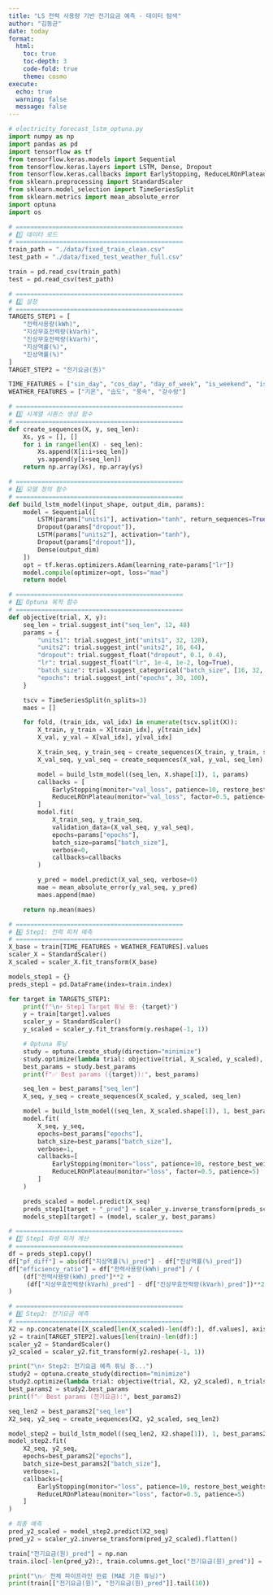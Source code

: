 ```yaml
---
title: "LS 전력 사용량 기반 전기요금 예측 - 데이터 탐색"
author: "김동균"
date: today
format:
  html:
    toc: true
    toc-depth: 3
    code-fold: true
    theme: cosmo
execute:
  echo: true
  warning: false
  message: false
---
```


```python

# electricity_forecast_lstm_optuna.py
import numpy as np
import pandas as pd
import tensorflow as tf
from tensorflow.keras.models import Sequential
from tensorflow.keras.layers import LSTM, Dense, Dropout
from tensorflow.keras.callbacks import EarlyStopping, ReduceLROnPlateau, ModelCheckpoint
from sklearn.preprocessing import StandardScaler
from sklearn.model_selection import TimeSeriesSplit
from sklearn.metrics import mean_absolute_error
import optuna
import os

# ==============================================
# 1️⃣ 데이터 로드
# ==============================================
train_path = "./data/fixed_train_clean.csv"
test_path = "./data/fixed_test_weather_full.csv"

train = pd.read_csv(train_path)
test = pd.read_csv(test_path)

# ==============================================
# 2️⃣ 설정
# ==============================================
TARGETS_STEP1 = [
    "전력사용량(kWh)",
    "지상무효전력량(kVarh)",
    "진상무효전력량(kVarh)",
    "지상역률(%)",
    "진상역률(%)"
]
TARGET_STEP2 = "전기요금(원)"

TIME_FEATURES = ["sin_day", "cos_day", "day_of_week", "is_weekend", "is_holiday"]
WEATHER_FEATURES = ["기온", "습도", "풍속", "강수량"]

# ==============================================
# 3️⃣ 시계열 시퀀스 생성 함수
# ==============================================
def create_sequences(X, y, seq_len):
    Xs, ys = [], []
    for i in range(len(X) - seq_len):
        Xs.append(X[i:i+seq_len])
        ys.append(y[i+seq_len])
    return np.array(Xs), np.array(ys)

# ==============================================
# 4️⃣ 모델 정의 함수
# ==============================================
def build_lstm_model(input_shape, output_dim, params):
    model = Sequential([
        LSTM(params["units1"], activation="tanh", return_sequences=True, input_shape=input_shape),
        Dropout(params["dropout"]),
        LSTM(params["units2"], activation="tanh"),
        Dropout(params["dropout"]),
        Dense(output_dim)
    ])
    opt = tf.keras.optimizers.Adam(learning_rate=params["lr"])
    model.compile(optimizer=opt, loss="mae")
    return model

# ==============================================
# 5️⃣ Optuna 목적 함수
# ==============================================
def objective(trial, X, y):
    seq_len = trial.suggest_int("seq_len", 12, 48)
    params = {
        "units1": trial.suggest_int("units1", 32, 128),
        "units2": trial.suggest_int("units2", 16, 64),
        "dropout": trial.suggest_float("dropout", 0.1, 0.4),
        "lr": trial.suggest_float("lr", 1e-4, 1e-2, log=True),
        "batch_size": trial.suggest_categorical("batch_size", [16, 32, 64]),
        "epochs": trial.suggest_int("epochs", 30, 100),
    }

    tscv = TimeSeriesSplit(n_splits=3)
    maes = []

    for fold, (train_idx, val_idx) in enumerate(tscv.split(X)):
        X_train, y_train = X[train_idx], y[train_idx]
        X_val, y_val = X[val_idx], y[val_idx]

        X_train_seq, y_train_seq = create_sequences(X_train, y_train, seq_len)
        X_val_seq, y_val_seq = create_sequences(X_val, y_val, seq_len)

        model = build_lstm_model((seq_len, X.shape[1]), 1, params)
        callbacks = [
            EarlyStopping(monitor="val_loss", patience=10, restore_best_weights=True),
            ReduceLROnPlateau(monitor="val_loss", factor=0.5, patience=5, min_lr=1e-5),
        ]
        model.fit(
            X_train_seq, y_train_seq,
            validation_data=(X_val_seq, y_val_seq),
            epochs=params["epochs"],
            batch_size=params["batch_size"],
            verbose=0,
            callbacks=callbacks
        )

        y_pred = model.predict(X_val_seq, verbose=0)
        mae = mean_absolute_error(y_val_seq, y_pred)
        maes.append(mae)

    return np.mean(maes)

# ==============================================
# 6️⃣ Step1: 전력 피처 예측
# ==============================================
X_base = train[TIME_FEATURES + WEATHER_FEATURES].values
scaler_X = StandardScaler()
X_scaled = scaler_X.fit_transform(X_base)

models_step1 = {}
preds_step1 = pd.DataFrame(index=train.index)

for target in TARGETS_STEP1:
    print(f"\n⚡ Step1 Target 튜닝 중: {target}")
    y = train[target].values
    scaler_y = StandardScaler()
    y_scaled = scaler_y.fit_transform(y.reshape(-1, 1))

    # Optuna 튜닝
    study = optuna.create_study(direction="minimize")
    study.optimize(lambda trial: objective(trial, X_scaled, y_scaled), n_trials=20, show_progress_bar=True)
    best_params = study.best_params
    print(f"✅ Best params ({target}):", best_params)

    seq_len = best_params["seq_len"]
    X_seq, y_seq = create_sequences(X_scaled, y_scaled, seq_len)

    model = build_lstm_model((seq_len, X_scaled.shape[1]), 1, best_params)
    model.fit(
        X_seq, y_seq,
        epochs=best_params["epochs"],
        batch_size=best_params["batch_size"],
        verbose=1,
        callbacks=[
            EarlyStopping(monitor="loss", patience=10, restore_best_weights=True),
            ReduceLROnPlateau(monitor="loss", factor=0.5, patience=5)
        ]
    )

    preds_scaled = model.predict(X_seq)
    preds_step1[target + "_pred"] = scaler_y.inverse_transform(preds_scaled).flatten()
    models_step1[target] = (model, scaler_y, best_params)

# ==============================================
# 7️⃣ Step1 파생 피처 계산
# ==============================================
df = preds_step1.copy()
df["pf_diff"] = abs(df["지상역률(%)_pred"] - df["진상역률(%)_pred"])
df["efficiency_ratio"] = df["전력사용량(kWh)_pred"] / (
    (df["전력사용량(kWh)_pred"]**2 +
     (df["지상무효전력량(kVarh)_pred"] - df["진상무효전력량(kVarh)_pred"])**2) ** 0.5 + 1e-6
)

# ==============================================
# 8️⃣ Step2: 전기요금 예측
# ==============================================
X2 = np.concatenate([X_scaled[len(X_scaled)-len(df):], df.values], axis=1)
y2 = train[TARGET_STEP2].values[len(train)-len(df):]
scaler_y2 = StandardScaler()
y2_scaled = scaler_y2.fit_transform(y2.reshape(-1, 1))

print("\n⚡ Step2: 전기요금 예측 튜닝 중...")
study2 = optuna.create_study(direction="minimize")
study2.optimize(lambda trial: objective(trial, X2, y2_scaled), n_trials=20, show_progress_bar=True)
best_params2 = study2.best_params
print(f"✅ Best params (전기요금):", best_params2)

seq_len2 = best_params2["seq_len"]
X2_seq, y2_seq = create_sequences(X2, y2_scaled, seq_len2)

model_step2 = build_lstm_model((seq_len2, X2.shape[1]), 1, best_params2)
model_step2.fit(
    X2_seq, y2_seq,
    epochs=best_params2["epochs"],
    batch_size=best_params2["batch_size"],
    verbose=1,
    callbacks=[
        EarlyStopping(monitor="loss", patience=10, restore_best_weights=True),
        ReduceLROnPlateau(monitor="loss", factor=0.5, patience=5)
    ]
)

# 최종 예측
pred_y2_scaled = model_step2.predict(X2_seq)
pred_y2 = scaler_y2.inverse_transform(pred_y2_scaled).flatten()

train["전기요금(원)_pred"] = np.nan
train.iloc[-len(pred_y2):, train.columns.get_loc("전기요금(원)_pred")] = pred_y2

print("\n✅ 전체 파이프라인 완료 (MAE 기준 튜닝)")
print(train[["전기요금(원)", "전기요금(원)_pred"]].tail(10))


```
